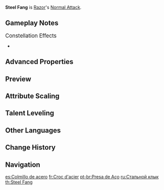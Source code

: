 {{Talent Infobox
|image         = Talent Steel Fang.png
|character     = Razor
|type          = Normal Attack
|info          = '''Normal Attack'''<br />Performs up to 4 consecutive strikes.<br /><br />'''Charged Attack'''<br />Drains Stamina over time to perform continuous spinning attacks against all nearby opponents.<br />At the end of the sequence, perform a more powerful slash.<br /><br />'''Plunging Attack'''<br />Plunges from mid-air to strike the ground below, damaging opponents along the path and dealing [[AoE]] DMG upon impact.
|hit1          = 95.9–181%
|hit2          = 82.6–156%
|hit3          = 103–195%
|hit4          = 136–257%
|attr5         = Charged Attack Cyclic DMG
|value5        = 62.5–132%
|attr6         = Charged Attack Final DMG
|value6        = 113–239%
|attr7         = Charged Attack Stamina Cost
|value7        = 40/s
|attr8         = Max Duration
|value8        = 5s
|attr9         = Plunge DMG
|value9        = 82.0–174%
|attr10        = Low Plunge DMG
|value10       = 164–347%
|attr11        = High Plunge DMG
|value11       = 205–434%
|scale_att1    = ATK
}}
'''Steel Fang''' is [[Razor]]'s [[Normal Attack]].

==Gameplay Notes==
;<big>Constellation Effects</big>
*{{TalentNote|constellation|6|Lupus Fulguris}}

==Advanced Properties==
{{Advanced Properties
|title   = Normal Attack 1-Hit
|gu      = 1U
|icdtag  = Normal Attack
|icdtype = 2.5s/3 Hits
|poise   = 112.93
|impulse = 3
|blunt   = 1

|title2   = Normal Attack 2-Hit
|gu2      = 1U
|icdtag2  = Normal Attack
|icdtype2 = 2.5s/3 Hits
|poise2   = 97.27
|impulse2 = 3
|blunt2   = 1

|title3   = Normal Attack 3-Hit
|gu3      = 1U
|icdtag3  = Normal Attack
|icdtype3 = 2.5s/3 Hits
|poise3   = 121.67
|impulse3 = 3
|blunt3   = 1

|title4   = Normal Attack 4-Hit
|gu4      = 1U
|icdtag4  = Normal Attack
|icdtype4 = 2.5s/3 Hits
|poise4   = 160.19
|impulse4 = 6
|blunt4   = 1

|title5   = Charged Attack Cyclic
|gu5      = 1U
|icdtag5  = Normal Attack
|icdtype5 = 2.5s/3 Hits
|poise5   = 60
|impulse5 = 2
|blunt5   = 1

|title6   = Charged Attack Final Slash
|gu6      = 1U
|icdtag6  = Normal Attack
|icdtype6 = 2.5s/3 Hits
|poise6   = 120
|impulse6 = 6
|blunt6   = 1

|title7   = Plunging Attack Collision
|gu7      = 0U
|icdtag7  = none
|poise7   = 35
|impulse7 = 2

|title8   = Low Plunge
|gu8      = 1U
|icdtag8  = none
|poise8   = 150
|impulse8 = 4
|blunt8   = 1

|title9   = High Plunge
|gu9      = 1U
|icdtag9  = none
|poise9   = 200
|impulse9 = 7
|blunt9   = 1
}}

==Preview==
{{Preview
|file1    = Steel Fang Normal Preview
|caption1 = Normal Attack

|file2    = Steel Fang Charged Preview
|caption2 = Charged Attack

|file3    = Steel Fang Plunge Preview
|caption3 = Plunging Attack
}}
{{clr}}

==Attribute Scaling==
{{Talent Scaling
|talentType=Normal Attack
|levels=11
|order=hit1,hit2,hit3,hit4,charged_title,chargedattackspinningdmg,chargedattackfinaldmg,stamina,maxduration,plunge_title,plunge,plungelow,plungehigh
|titles=1-Hit DMG (%),2-Hit DMG (%),3-Hit DMG (%),4-Hit DMG (%),Charged Attack,Charged Attack Cyclic DMG (%),Charged Attack Final DMG (%),Charged Attack Stamina Cost,Max Duration,Plunging Attack,Plunge DMG (%),Low Plunge DMG (%),High Plunge DMG (%)
|hit1_1=95.92
|hit1_2=102.46
|hit1_3=109
|hit1_4=117.72
|hit1_5=124.26
|hit1_6=131.89
|hit1_7=141.7
|hit1_8=151.51
|hit1_9=161.32
|hit1_10=171.13
|hit1_11=180.94
|hit2_1=82.63
|hit2_2=88.27
|hit2_3=93.9
|hit2_4=101.41
|hit2_5=107.05
|hit2_6=113.62
|hit2_7=122.07
|hit2_8=130.52
|hit2_9=138.97
|hit2_10=147.42
|hit2_11=155.87
|hit3_1=103.31
|hit3_2=110.36
|hit3_3=117.4
|hit3_4=126.79
|hit3_5=133.84
|hit3_6=142.05
|hit3_7=152.62
|hit3_8=163.19
|hit3_9=173.75
|hit3_10=184.32
|hit3_11=194.88
|hit4_1=136.05
|hit4_2=145.32
|hit4_3=154.6
|hit4_4=166.97
|hit4_5=176.24
|hit4_6=187.07
|hit4_7=200.98
|hit4_8=214.89
|hit4_9=228.81
|hit4_10=242.72
|hit4_11=256.64
|chargedattackspinningdmg_1=62.54
|chargedattackspinningdmg_2=67.63
|chargedattackspinningdmg_3=72.72
|chargedattackspinningdmg_4=79.99
|chargedattackspinningdmg_5=85.08
|chargedattackspinningdmg_6=90.9
|chargedattackspinningdmg_7=98.9
|chargedattackspinningdmg_8=106.9
|chargedattackspinningdmg_9=114.9
|chargedattackspinningdmg_10=123.62
|chargedattackspinningdmg_11=132.35
|chargedattackfinaldmg_1=113.09
|chargedattackfinaldmg_2=122.3
|chargedattackfinaldmg_3=131.5
|chargedattackfinaldmg_4=144.65
|chargedattackfinaldmg_5=153.86
|chargedattackfinaldmg_6=164.38
|chargedattackfinaldmg_7=178.84
|chargedattackfinaldmg_8=193.31
|chargedattackfinaldmg_9=207.77
|chargedattackfinaldmg_10=223.55
|chargedattackfinaldmg_11=239.33
|stamina=40/s
|maxduration=5s
|plunge_1=82.05
|plunge_2=88.72
|plunge_3=95.4
|plunge_4=104.94
|plunge_5=111.62
|plunge_6=119.25
|plunge_7=129.75
|plunge_8=140.24
|plunge_9=150.74
|plunge_10=162.19
|plunge_11=173.63
|plungelow_1=164.06
|plungelow_2=177.41
|plungelow_3=190.77
|plungelow_4=209.84
|plungelow_5=223.2
|plungelow_6=238.46
|plungelow_7=259.44
|plungelow_8=280.43
|plungelow_9=301.41
|plungelow_10=324.3
|plungelow_11=347.19
|plungehigh_1=204.92
|plungehigh_2=221.6
|plungehigh_3=238.28
|plungehigh_4=262.1
|plungehigh_5=278.78
|plungehigh_6=297.85
|plungehigh_7=324.06
|plungehigh_8=350.27
|plungehigh_9=376.48
|plungehigh_10=405.07
|plungehigh_11=433.66
}}

==Talent Leveling==
{{Talent Upgrade|Razor}}

==Other Languages==
{{Other Languages
|en      = Steel Fang
|zhs     = 钢脊
|zhs_rm  = Gāng jǐ
|zht     = 鋼脊
|zht_rm  = Gāng jǐ
|zh_tl   = Steel Spine
|ja      = 鋼の脊
|ja_rm   = Hagane no Se{{Assumed}}
|ja_tl   = Steel Posture
|ko      = 강철 마루
|ko_rm   = Gangcheol Maru
|ko_tl   = Steel Spine
|es      = Colmillo de acero
|es_tl   = Fang of Steel
|fr      = Croc d'acier
|fr_tl   = Steel Fang
|ru      = Стальной клык
|ru_tl   = Steel Fang
|th      = Steel Fang
|vi      = Nanh Thép
|vi_tl   = Steel Fang
|de      = Stählernes Kreuz
|de_tl   = Steel Cross
|id      = Steel Fang
|pt      = Presa de Aço
|pt_tl   = 
|tr      = Çelik Diş
|tr_tl   = 
|it      = Zanna d'acciaio
|it_tl   = Steel Fang
}}

==Change History==
{{Change History|1.0}}

==Navigation==
{{Talent Navbox|Razor}}

[[es:Colmillo de acero]]
[[fr:Croc d'acier]]
[[pt-br:Presa de Aço]]
[[ru:Стальной клык]]
[[th:Steel Fang]]